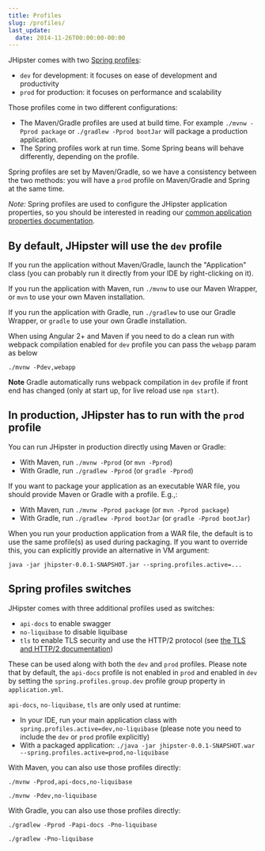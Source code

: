 ```yaml
---
title: Profiles
slug: /profiles/
last_update:
  date: 2014-11-26T00:00:00-00:00
---
```


JHipster comes with two [Spring profiles](http://docs.spring.io/spring-boot/docs/current/reference/html/boot-features-profiles.html):

* `dev` for development: it focuses on ease of development and productivity
* `prod` for production: it focuses on performance and scalability

Those profiles come in two different configurations:

* The Maven/Gradle profiles are used at build time. For example `./mvnw -Pprod package` or `./gradlew -Pprod bootJar` will package a production application.
* The Spring profiles work at run time. Some Spring beans will behave differently, depending on the profile.

Spring profiles are set by Maven/Gradle, so we have a consistency between the two methods: you will have a `prod` profile on Maven/Gradle and Spring at the same time.

_Note:_ Spring profiles are used to configure the JHipster application properties, so you should be interested in reading our [common application properties documentation](/common-application-properties).


## By default, JHipster will use the `dev` profile

If you run the application without Maven/Gradle, launch the "Application" class (you can probably run it directly from your IDE by right-clicking on it).

If you run the application with Maven, run `./mvnw` to use our Maven Wrapper, or `mvn` to use your own Maven installation.

If you run the application with Gradle, run `./gradlew` to use our Gradle Wrapper, or `gradle` to use your own Gradle installation.

When using Angular 2+ and Maven if you need to do a clean run with webpack compilation enabled for `dev` profile you can pass the `webapp` param as below

```shell
./mvnw -Pdev,webapp
```

**Note** Gradle automatically runs webpack compilation in `dev` profile if front end has changed (only at start up, for live reload use `npm start`).


## In production, JHipster has to run with the `prod` profile

You can run JHipster in production directly using Maven or Gradle:

* With Maven, run `./mvnw -Pprod` (or `mvn -Pprod`)
* With Gradle, run `./gradlew -Pprod` (or `gradle -Pprod`)

If you want to package your application as an executable WAR file, you should provide Maven or Gradle with a profile. E.g.,:

* With Maven, run `./mvnw -Pprod package` (or `mvn -Pprod package`)
* With Gradle, run `./gradlew -Pprod bootJar` (or `gradle -Pprod bootJar`)

When you run your production application from a WAR file, the default is to use the same profile(s) as used during packaging. If you want to override this, you can explicitly provide an alternative in VM argument:

```shell
java -jar jhipster-0.0.1-SNAPSHOT.jar --spring.profiles.active=...
```


## Spring profiles switches

JHipster comes with three additional profiles used as switches:

* `api-docs` to enable swagger
* `no-liquibase` to disable liquibase
* `tls` to enable TLS security and use the HTTP/2 protocol (see [the TLS and HTTP/2 documentation](/tls))

These can be used along with both the `dev` and `prod` profiles. Please note that by default, the `api-docs` profile is not enabled in `prod` and enabled in `dev` by setting the `spring.profiles.group.dev` profile group property in `application.yml`.

`api-docs`, `no-liquibase`, `tls` are only used at runtime:

* In your IDE, run your main application class with `spring.profiles.active=dev,no-liquibase` (please note you need to include the `dev` or `prod` profile explicitly)
* With a packaged application: `./java -jar jhipster-0.0.1-SNAPSHOT.war --spring.profiles.active=prod,no-liquibase`

With Maven, you can also use those profiles directly:

```shell
./mvnw -Pprod,api-docs,no-liquibase
```

```shell
./mvnw -Pdev,no-liquibase
```

With Gradle, you can also use those profiles directly:

```shell
./gradlew -Pprod -Papi-docs -Pno-liquibase
```

```shell
./gradlew -Pno-liquibase
```
